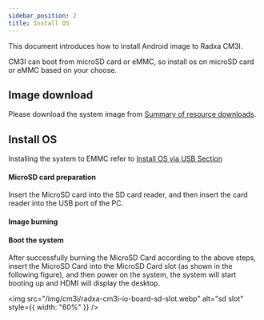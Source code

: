 ```yaml
---
sidebar_position: 2
title: Install OS
---
```



This document introduces how to install Android image to Radxa CM3I.

CM3I can boot from microSD card or eMMC, so install os on microSD card or eMMC based on your choose.

## Image download

Please download the system image from [Summary of resource downloads](../../download).

## Install OS

<Tabs queryString="target">

<TabItem value="microsd" label="Installing the system to EMMC">

Installing the system to EMMC refer to <a href="../../low-level-dev/maskrom">Install OS via USB Section</a>

</TabItem>

<TabItem value="emmc" label="Install the system to the microSD card">

#### MicroSD card preparation

Insert the MicroSD card into the SD card reader, and then insert the card reader into the USB port of the PC.

#### Image burning

<Etcher />

#### Boot the system

After successfully burning the MicroSD Card according to the above steps, insert the MicroSD Card into the MicroSD Card slot (as shown in the following figure), and then power on the system, the system will start booting up and HDMI will display the desktop.

<img
  src="/img/cm3i/radxa-cm3i-io-board-sd-slot.webp"
  alt="sd slot"
  style={{ width: "60%" }}
/>

</TabItem>
</Tabs>

